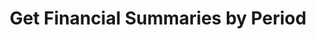 ---
title: "Get Financial Summaries by Period"
openapi: "GET /v0/reports/financial-summaries-by-period"
description: "Get financial summaries by period within a given date range."
---